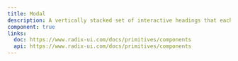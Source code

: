 ```yaml
---
title: Modal
description: A vertically stacked set of interactive headings that each reveal a section of content.
component: true
links:
  doc: https://www.radix-ui.com/docs/primitives/components
  api: https://www.radix-ui.com/docs/primitives/components
---
```


<ComponentPreview
  name="modal-demo"
  className="[&_.preview>[data-orientation=vertical]]:sm:max-w-[70%]"
  description="modal"
/>

<ComponentPreview
  name="modal-confirm"
  className="[&_.preview>[data-orientation=vertical]]:sm:max-w-[70%]"
  description="modal"
/>

<ComponentPreview
  name="modal-notice"
  className="[&_.preview>[data-orientation=vertical]]:sm:max-w-[70%]"
  description="modal"
/>

<ComponentPreview
  name="modal-login"
  className="[&_.preview>[data-orientation=vertical]]:sm:max-w-[70%]"
  description="modal"
/>

<ComponentPreview
  name="modal-signup"
  className="[&_.preview>[data-orientation=vertical]]:sm:max-w-[70%]"
  description="modal"
/>

<ComponentPreview
  name="modal-pic"
  className="[&_.preview>[data-orientation=vertical]]:sm:max-w-[70%]"
  description="modal"
/>
